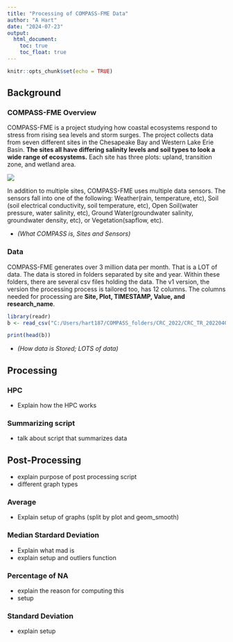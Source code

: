 ```yaml
---
title: "Processing of COMPASS-FME Data"
author: "A Hart"
date: "2024-07-23"
output: 
  html_document:
    toc: true
    toc_float: true
---
```


```r
knitr::opts_chunk$set(echo = TRUE)
```

## Background
### COMPASS-FME Overview
COMPASS-FME is a project studying how coastal ecosystems respond to stress from rising sea levels and storm surges.  The project collects data from seven different sites in the Chesapeake Bay and Western Lake Erie Basin.  __The sites all have differing salinity levels and soil types to look a wide range of ecosystems.__  Each site has three plots: upland, transition zone, and wetland area.

<img src ="C:/Users/hart187/OneDrive - PNNL/Documents/compass-sites.png">

In addition to multiple sites, COMPASS-FME uses multiple data sensors.  The sensors fall into one of the following: Weather(rain, temperature, etc), Soil (soil electrical conductivity, soil temperature, etc), Open Soil(water pressure, water salinity, etc), Ground Water(groundwater salinity, groundwater density, etc), or Vegetation(sapflow, etc).

- *(What COMPASS is, Sites and Sensors)*

### Data
COMPASS-FME generates over 3 million data per month.  That is a LOT of data.  The data is stored in folders separated by site and year.  Within these folders, there are several csv files holding the data.  The v1 version, the version the processing process is tailored too, has 12 columns.  The columns needed for processing are **Site, Plot, TIMESTAMP, Value, and research_name**.

```r
library(readr)
b <- read_csv("C:/Users/hart187/COMPASS_folders/CRC_2022/CRC_TR_20220401-20220430_L1_v1-0.csv", show_col_types = FALSE)

print(head(b))
```


- *(How data is Stored; LOTS of data)*

## Processing
### HPC
- Explain how the HPC works

### Summarizing script
- talk about script that summarizes data

## Post-Processing {.tabset}
- explain purpose of post processing script
- different graph types

### Average
- Explain setup of graphs (split by plot and geom_smooth)

### Median Stardard Deviation
- Explain what mad is
- explain setup and outliers function

### Percentage of NA
- explain the reason for computing this
- setup

### Standard Deviation
- explain setup
